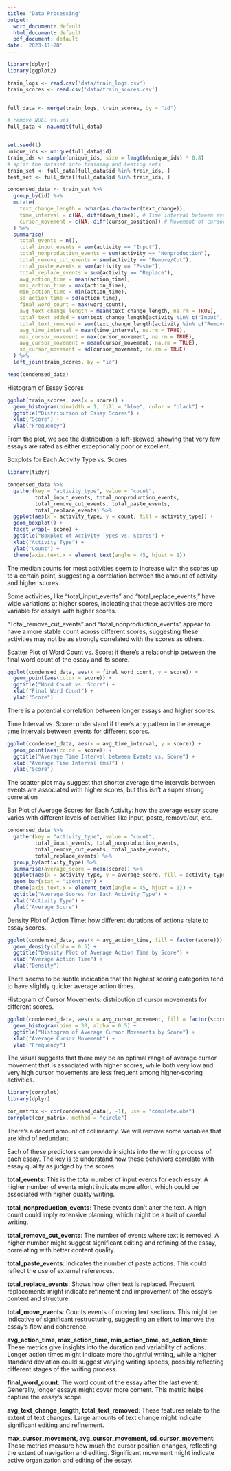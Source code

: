 ```yaml
---
title: "Data Processing"
output:
  word_document: default
  html_document: default
  pdf_document: default
date: '2023-11-28'
---
```


```r
library(dplyr)
library(ggplot2)

train_logs <- read.csv('data/train_logs.csv')
train_scores <- read.csv('data/train_scores.csv')


full_data <- merge(train_logs, train_scores, by = "id")

# remove NULL values
full_data <- na.omit(full_data)


set.seed(1)
unique_ids <- unique(full_data$id)
train_ids <- sample(unique_ids, size = length(unique_ids) * 0.8)
# split the dataset into training and testing sets
train_set <- full_data[full_data$id %in% train_ids, ]
test_set <- full_data[!full_data$id %in% train_ids, ]


```


```r

condensed_data <- train_set %>%
  group_by(id) %>%
  mutate(
    text_change_length = nchar(as.character(text_change)),
    time_interval = c(NA, diff(down_time)), # Time interval between events
    cursor_movement = c(NA, diff(cursor_position)) # Movement of cursor
  ) %>%
  summarise(
    total_events = n(),
    total_input_events = sum(activity == "Input"),
    total_nonproduction_events = sum(activity == "Nonproduction"),
    total_remove_cut_events = sum(activity == "Remove/Cut"),
    total_paste_events = sum(activity == "Paste"),
    total_replace_events = sum(activity == "Replace"),
    avg_action_time = mean(action_time),
    max_action_time = max(action_time),
    min_action_time = min(action_time),
    sd_action_time = sd(action_time),
    final_word_count = max(word_count),
    avg_text_change_length = mean(text_change_length, na.rm = TRUE),
    total_text_added = sum(text_change_length[activity %in% c("Input", "Paste")], na.rm = TRUE),
    total_text_removed = sum(text_change_length[activity %in% c("Remove/Cut", "Replace")], na.rm = TRUE),
    avg_time_interval = mean(time_interval, na.rm = TRUE),
    max_cursor_movement = max(cursor_movement, na.rm = TRUE),
    avg_cursor_movement = mean(cursor_movement, na.rm = TRUE),
    sd_cursor_movement = sd(cursor_movement, na.rm = TRUE)
  ) %>%
  left_join(train_scores, by = "id")

head(condensed_data)
```

Histogram of Essay Scores
```r
ggplot(train_scores, aes(x = score)) +
  geom_histogram(binwidth = 1, fill = "blue", color = "black") +
  ggtitle("Distribution of Essay Scores") +
  xlab("Score") +
  ylab("Frequency")

```
From the plot, we see the distribution is left-skewed, showing that very few essays are rated as either exceptionally poor or excellent.


Boxplots for Each Activity Type vs. Scores
```r
library(tidyr)

condensed_data %>%
  gather(key = "activity_type", value = "count", 
         total_input_events, total_nonproduction_events, 
         total_remove_cut_events, total_paste_events, 
         total_replace_events) %>%
  ggplot(aes(x = activity_type, y = count, fill = activity_type)) +
  geom_boxplot() +
  facet_wrap(~ score) +
  ggtitle("Boxplot of Activity Types vs. Scores") +
  xlab("Activity Type") +
  ylab("Count") +
  theme(axis.text.x = element_text(angle = 45, hjust = 1))

```
The median counts for most activities seem to increase with the scores up to a certain point, suggesting a correlation between the amount of activity and higher scores.

Some activities, like "total_input_events" and "total_replace_events," have wide variations at higher scores, indicating that these activities are more variable for essays with higher scores.

"Total_remove_cut_events" and "total_nonproduction_events" appear to have a more stable count across different scores, suggesting these activities may not be as strongly correlated with the scores as others.


Scatter Plot of Word Count vs. Score: if there's a relationship between the final word count of the essay and its score.
```r
ggplot(condensed_data, aes(x = final_word_count, y = score)) +
  geom_point(aes(color = score)) +
  ggtitle("Word Count vs. Score") +
  xlab("Final Word Count") +
  ylab("Score")

```
There is a potential correlation between longer essays and higher scores. 

Time Interval vs. Score: understand if there's any pattern in the average time intervals between events for different scores.
```r
ggplot(condensed_data, aes(x = avg_time_interval, y = score)) +
  geom_point(aes(color = score)) +
  ggtitle("Average Time Interval between Events vs. Score") +
  xlab("Average Time Interval (ms)") +
  ylab("Score")


```
The scatter plot may suggest that shorter average time intervals between events are associated with higher scores, but this isn't a super strong correlation


Bar Plot of Average Scores for Each Activity: how the average essay score varies with different levels of activities like input, paste, remove/cut, etc.
```r
condensed_data %>%
  gather(key = "activity_type", value = "count", 
         total_input_events, total_nonproduction_events, 
         total_remove_cut_events, total_paste_events, 
         total_replace_events) %>%
  group_by(activity_type) %>%
  summarise(average_score = mean(score)) %>%
  ggplot(aes(x = activity_type, y = average_score, fill = activity_type)) +
  geom_bar(stat = "identity") +
  theme(axis.text.x = element_text(angle = 45, hjust = 1)) +
  ggtitle("Average Scores for Each Activity Type") +
  xlab("Activity Type") +
  ylab("Average Score")


```



Density Plot of Action Time: how different durations of actions relate to essay scores.
```r
ggplot(condensed_data, aes(x = avg_action_time, fill = factor(score))) +
  geom_density(alpha = 0.5) +
  ggtitle("Density Plot of Average Action Time by Score") +
  xlab("Average Action Time") +
  ylab("Density")
```
There seems to be subtle indication that the highest scoring categories tend to have slightly quicker average action times. 

Histogram of Cursor Movements: distribution of cursor movements for different scores.
```r
ggplot(condensed_data, aes(x = avg_cursor_movement, fill = factor(score))) +
  geom_histogram(bins = 30, alpha = 0.5) +
  ggtitle("Histogram of Average Cursor Movements by Score") +
  xlab("Average Cursor Movement") +
  ylab("Frequency")

```
The visual suggests that there may be an optimal range of average cursor movement that is associated with higher scores, while both very low and very high cursor movements are less frequent among higher-scoring activities. 

```r
library(corrplot)
library(dplyr)

cor_matrix <- cor(condensed_data[, -1], use = "complete.obs")
corrplot(cor_matrix, method = "circle")
```

There's a decent amount of collinearity. We will remove some variables that are kind of redundant. 


Each of these predictors can provide insights into the writing process of each essay. The key is to understand how these behaviors correlate with essay quality as judged by the scores.

**total_events**: This is the total number of input events for each essay. A higher number of events might indicate more effort, which could be associated with higher quality writing.

**total_nonproduction_events**: These events don't alter the text. A high count could imply extensive planning, which might be a trait of careful writing.

**total_remove_cut_events**: The number of events where text is removed. A higher number might suggest significant editing and refining of the essay, correlating with better content quality.

**total_paste_events**: Indicates the number of paste actions. This could reflect the use of external references.

**total_replace_events**: Shows how often text is replaced. Frequent replacements might indicate refinement and improvement of the essay's content and structure.

**total_move_events**: Counts events of moving text sections. This might be indicative of significant restructuring, suggesting an effort to improve the essay's flow and coherence.

**avg_action_time, max_action_time, min_action_time, sd_action_time**: These metrics give insights into the duration and variability of actions. Longer action times might indicate more thoughtful writing, while a higher standard deviation could suggest varying writing speeds, possibly reflecting different stages of the writing process.

**final_word_count**: The word count of the essay after the last event. Generally, longer essays might cover more content. This metric helps capture the essay's scope.

**avg_text_change_length, total_text_removed**: These features relate to the extent of text changes. Large amounts of text change might indicate significant editing and refinement.

**max_cursor_movement, avg_cursor_movement, sd_cursor_movement**: These metrics measure how much the cursor position changes, reflecting the extent of navigation and editing. Significant movement might indicate active organization and editing of the essay.

